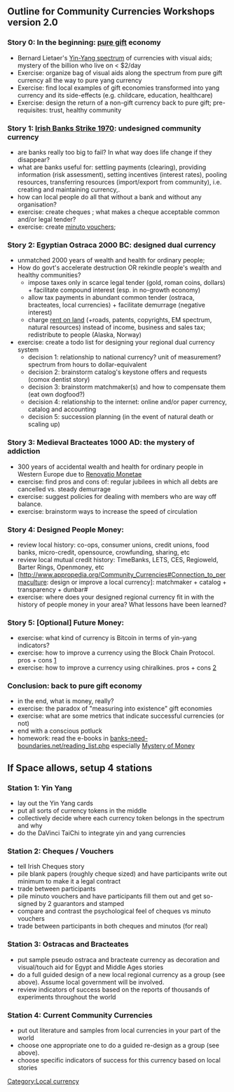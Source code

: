 
== Outline for Community Currencies Workshops version 2.0 ==

===Story 0: In the beginning: [http://www.appropedia.org/Community_Currencies#Gift_economies_.3D_pure_sharing_communities pure gift] economy=== 
* Bernard Lietaer's [http://www.appropedia.org/Community_Currencies#Yin-Yang_model Yin-Yang spectrum] of currencies with visual aids; mystery of the billion who live on < $2/day 
* Exercise: organize bag of visual aids along the spectrum from pure gift currency all the way to pure yang currency
* Exercise: find local examples of gift economies transformed into yang currency and its side-effects (e.g. childcare, education, healthcare)
* Exercise: design the return of a non-gift currency back to pure gift;  pre-requisites: trust, healthy community

===Story 1: [https://docs.google.com/document/d/1g775xxdmz7PWPlz1lqIGmHe-rDv17TWPv2CObPp6BiI Irish Banks Strike 1970]:  undesigned community currency===
* are banks really too big to fail? In what way does life change if they disappear?
* what are banks useful for: settling payments (clearing), providing information (risk assessment), setting incentives (interest rates), pooling resources, transferring resources (import/export from community), i.e. creating and maintaining currency,.
* how can local people do all that without a bank and without any organisation?
* exercise: create cheques ; what makes a cheque acceptable common and/or legal tender?
* exercise: create [http://minutocash.org/sprachen.html minuto vouchers];

===Story 2: Egyptian Ostraca 2000 BC: designed dual currency===
* unmatched 2000 years of wealth and health for ordinary people;
* How do govt's accelerate destruction OR rekindle people's wealth and healthy communities?
** impose taxes only in scarce legal tender (gold, roman coins, dollars) + facilitate compound interest (esp. in no-growth economy)
** allow tax payments in abundant common tender (ostraca, bracteates, local currencies) + facilitate demurrage (negative interest)
** charge [http://en.wikipedia.org/wiki/Georgism rent on land] (+roads, patents, copyrights, EM spectrum, natural resources) instead of income, business and sales tax; redistribute to people (Alaska, Norway)
* exercise: create a todo list for designing your regional dual currency system
** decision 1: relationship to national currency? unit of measurement? spectrum from hours to dollar-equivalent
** decision 2: brainstorm catalog's keystone offers and requests (comox dentist story)
** decision 3: brainstorm matchmaker(s) and how to compensate them (eat own dogfood?)
** decision 4: relationship to the internet:  online and/or paper currency, catalog and accounting
** decision 5: succession planning  (in the event of natural death or scaling up)

===Story 3: Medieval Bracteates 1000 AD: the mystery of addiction=== 
* 300 years of accidental wealth and health for ordinary people in Western Europe due to [http://prosperite-et-partage.org/spip.php?article65 Renovatio Monetae]
* exercise: find pros and cons of:  regular jubilees in which all debts are cancelled  vs. steady demurrage
* exercise: suggest policies for dealing with members who are way off balance.  
* exercise: brainstorm ways to increase the speed of circulation

===Story 4: Designed People Money:===
* review local history: co-ops, consumer unions, credit unions, food banks, micro-credit, opensource, crowfunding, sharing, etc 
* review local mutual credit history:  TimeBanks, LETS, CES, Regioweld, Barter Rings, Openmoney, etc
* [http://www.appropedia.org/Community_Currencies#Connection_to_permaculture: design or improve a local currency]: matchmaker + catalog + transparency + dunbar#
* exercise: where does your designed regional currency fit in with the history of people money in your area? What lessons have been learned?

===Story 5: [Optional] Future Money:===
* exercise: what kind of currency is Bitcoin in terms of yin-yang indicators?
* exercise: how to improve a currency using the Block Chain Protocol.  pros + cons [http://www.ingenesist.com/general-info/commuity-organization-on-the-block-chain.html]
* exercise: how to improve a currency using chiralkines. pros + cons [http://chiralkine.com/chiralkine-exchange-game-2/]

===Conclusion: back to pure gift economy===
* in the end, what is money, really?
* exercise: the paradox of "measuring into existence" gift economies
* exercise: what are some metrics that indicate successful currencies (or not)
* end with a conscious potluck
* homework: read the e-books in [http://banks-need-boundaries.net/reading_list.php banks-need-boundaries.net/reading_list.php] especially [http://docs.banks-need-boundaries.net/en/Lietaer__Mystery_of_Money.pdf Mystery of Money]


==If Space allows, setup 4 stations==
===Station 1: Yin Yang===
* lay out the Yin Yang cards 
* put all sorts of currency tokens in the middle
* collectively decide where each currency token belongs in the spectrum and why
* do the DaVinci TaiChi to integrate yin and yang currencies

===Station 2: Cheques / Vouchers===
* tell Irish Cheques story
* pile blank papers (roughly cheque sized) and have participants write out minimum to make it a legal contract
* trade between participants
* pile minuto vouchers and have participants fill them out and get so-signed by 2 guarantors and stamped
* compare and contrast the psychological feel of cheques vs minuto vouchers
* trade between participants in both cheques and minutos (for real)

===Station 3: Ostracas and Bracteates===
* put sample pseudo ostraca and bracteate currency as decoration and visual/touch aid for Egypt and Middle Ages stories
* do a full guided design of a new local regional currency as a group (see above). Assume local government will be involved.
* review indicators of success based on the reports of thousands of experiments throughout the world

===Station 4: Current Community Currencies===
* put out literature and samples from local currencies in your part of the world
* choose one appropriate one to do a guided re-design as a group (see above).
* choose specific indicators of success for this currency based on local stories

[[Category:Local currency]]